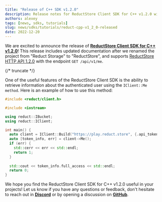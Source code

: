 ```yaml
---
title: "Release of C++ SDK v1.2.0"
description: Release notes for ReductStore Client SDK for C++ v1.2.0 with usage examples
authors: alexey
tags: [news, sdks, tutorials]
slug: news/sdks/tutorials/reduct-cpp-v1_2_0-released
date: 2022-12-20
---
```


We are excited to announce the release
of [**ReductStore Client SDK for C++ v1.2.0**](https://github.com/reductstore/reduct-cpp/releases/tag/v1.2.0)! This release
includes updated
documentation after we renamed the project from "Reduct Storage" to "ReductStore", and supports [ReductStore HTTP API
1.2.0](/docs/http-api) with the endpoint `GET /api/v1/me`.

{/* truncate */}

One of the useful features of the ReductStore Client SDK is the ability to retrieve information about the authenticated
user using the `IClient::Me method`. Here is an example of how to use this method:

```cpp
#include <reduct/client.h>

#include <iostream>

using reduct::IBucket;
using reduct::IClient;

int main() {
  auto client = IClient::Build("https://play.reduct.store", {.api_token="my-token"});
  auto [token_info, err] = client->Me();
  if (err) {
    std::cerr << err << std::endl;
    return 1;
  }
  
  std::cout << token_info.full_access << std::endl;
  return 0;
}

```

We hope you find the ReductStore Client SDK for C++ v1.2.0 useful in your projects! Let us know 
if you have any questions or feedback, don't hesitate to reach out in [**Discord**](https://discord.com/invite/8wPtPGJYsn) 
or by opening a discussion on [**GitHub**](https://github.com/reductstore/reductstore/discussions).